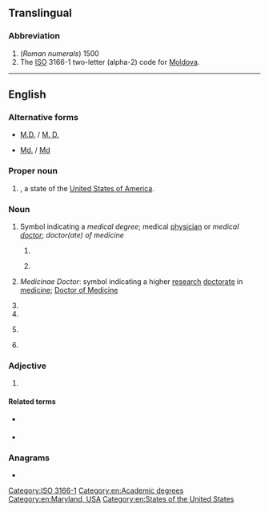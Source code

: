 {{also|md|Md|MD|.md|m/d|md.|Md.|m.d.|M.D.|M. D.}}
==Translingual==

===Abbreviation===
{{rfc-header|Abbreviation}}
{{head|mul|abbreviation}}

# (''Roman numerals'') 1500
# The [[ISO]] 3166-1 two-letter (alpha-2) code for [[Moldova]].

[[Category:ISO 3166-1]]

----

==English==

===Alternative forms===
* {{sense|initialism}} [[M.D.#Initialism|M.D.]] / [[M. D.]]
* {{sense|Maryland}} [[Md.]] / [[Md]]

===Proper noun===
{{en-proper-noun}}

# {{abbreviation of|lang=en|Maryland}}, a state of the [[United States of America]].

===Noun===
{{en-noun}}

# {{lb|en|US}} Symbol indicating a ''medical degree''; medical [[physician]] or ''medical [[doctor]]''; ''doctor(ate) of medicine''
## {{initialism of|lang=en|[[medical]] [[doctor]]}} {{gloss|medical physician; medical surgeon}}
## {{initialism of|lang=en|[[doctorate]] of [[medicine]]}} {{gloss|medical degree}}
# {{lb|en|British}} ''Medicinae Doctor'': symbol indicating a higher [[research]] [[doctorate]] in [[medicine]]; [[w:Doctor of Medicine#United Kingdom, Ireland and some Commonwealth countries|Doctor of Medicine]]
# {{abbreviation of|lang=en|managing director}}
# {{short for|lang=en|MiniDisc}}
# {{lb|en|military|US}} {{initialism of|[[Marine]] [[detachment]]|lang=en}}
# {{abbreviation of|lang=en|magnetodynamics}}

===Adjective===
{{en-adj|-}}

# {{abbreviation of|lang=en|magnetodynamic}}

====Related terms====
* {{l|en|MHD}} {{gloss|magnetohydrodynamic}}
* {{l|en|MPD}} {{gloss|magnetoplasmadynamic}}

===Anagrams===
* {{anagrams|en|a=dm|D.M.|DM}}

[[Category:en:Academic degrees]]
[[Category:en:Maryland, USA]]
[[Category:en:States of the United States]]